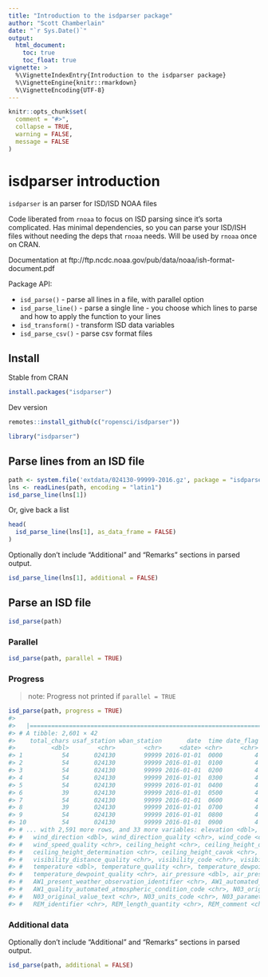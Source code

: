 ```yaml
---
title: "Introduction to the isdparser package"
author: "Scott Chamberlain"
date: "`r Sys.Date()`"
output:
  html_document:
    toc: true
    toc_float: true
vignette: >
  %\VignetteIndexEntry{Introduction to the isdparser package}
  %\VignetteEngine{knitr::rmarkdown}
  %\VignetteEncoding{UTF-8}
---
```


```r
knitr::opts_chunk$set(
  comment = "#>",
  collapse = TRUE,
  warning = FALSE,
  message = FALSE
)
```

isdparser introduction
======================


`isdparser` is an parser for ISD/ISD NOAA files

Code liberated from `rnoaa` to focus on ISD parsing since it's sorta
complicated. Has minimal dependencies, so you can parse your ISD/ISH
files without needing the deps that `rnoaa` needs. Will be used by
`rnoaa` once on CRAN.

Documentation at ftp://ftp.ncdc.noaa.gov/pub/data/noaa/ish-format-document.pdf

Package API:

* `isd_parse()` - parse all lines in a file, with parallel option
* `isd_parse_line()` - parse a single line - you choose which lines to parse
and how to apply the function to your lines
* `isd_transform()` - transform ISD data variables
* `isd_parse_csv()` - parse csv format files


## Install

Stable from CRAN

```r
install.packages("isdparser")
```

Dev version

```r
remotes::install_github(c("ropensci/isdparser"))
```

```r
library("isdparser")
```

## Parse lines from an ISD file

```r
path <- system.file('extdata/024130-99999-2016.gz', package = "isdparser")
lns <- readLines(path, encoding = "latin1")
isd_parse_line(lns[1])
```

Or, give back a list

```r
head(
  isd_parse_line(lns[1], as_data_frame = FALSE)
)
```

Optionally don't include "Additional" and "Remarks" sections in parsed output.

```r
isd_parse_line(lns[1], additional = FALSE)
```


## Parse an ISD file

```r
isd_parse(path)
```

### Parallel

```r
isd_parse(path, parallel = TRUE)
```

### Progress

> note: Progress not printed if `parallel = TRUE`

```r
isd_parse(path, progress = TRUE)
#>
#>   |========================================================================================| 100%
#> # A tibble: 2,601 × 42
#>    total_chars usaf_station wban_station       date  time date_flag latitude longitude type_code
#>          <dbl>        <chr>        <chr>     <date> <chr>     <chr>    <dbl>     <dbl>     <chr>
#> 1           54       024130        99999 2016-01-01  0000         4    60.75    12.767     FM-12
#> 2           54       024130        99999 2016-01-01  0100         4    60.75    12.767     FM-12
#> 3           54       024130        99999 2016-01-01  0200         4    60.75    12.767     FM-12
#> 4           54       024130        99999 2016-01-01  0300         4    60.75    12.767     FM-12
#> 5           54       024130        99999 2016-01-01  0400         4    60.75    12.767     FM-12
#> 6           39       024130        99999 2016-01-01  0500         4    60.75    12.767     FM-12
#> 7           54       024130        99999 2016-01-01  0600         4    60.75    12.767     FM-12
#> 8           39       024130        99999 2016-01-01  0700         4    60.75    12.767     FM-12
#> 9           54       024130        99999 2016-01-01  0800         4    60.75    12.767     FM-12
#> 10          54       024130        99999 2016-01-01  0900         4    60.75    12.767     FM-12
#> # ... with 2,591 more rows, and 33 more variables: elevation <dbl>, call_letter <chr>, quality <chr>,
#> #   wind_direction <dbl>, wind_direction_quality <chr>, wind_code <chr>, wind_speed <dbl>,
#> #   wind_speed_quality <chr>, ceiling_height <chr>, ceiling_height_quality <chr>,
#> #   ceiling_height_determination <chr>, ceiling_height_cavok <chr>, visibility_distance <chr>,
#> #   visibility_distance_quality <chr>, visibility_code <chr>, visibility_code_quality <chr>,
#> #   temperature <dbl>, temperature_quality <chr>, temperature_dewpoint <dbl>,
#> #   temperature_dewpoint_quality <chr>, air_pressure <dbl>, air_pressure_quality <chr>,
#> #   AW1_present_weather_observation_identifier <chr>, AW1_automated_atmospheric_condition_code <chr>,
#> #   AW1_quality_automated_atmospheric_condition_code <chr>, N03_original_observation <chr>,
#> #   N03_original_value_text <chr>, N03_units_code <chr>, N03_parameter_code <chr>, REM_remarks <chr>,
#> #   REM_identifier <chr>, REM_length_quantity <chr>, REM_comment <chr>
```

### Additional data

Optionally don't include "Additional" and "Remarks" sections in parsed output.

```r
isd_parse(path, additional = FALSE)
```

